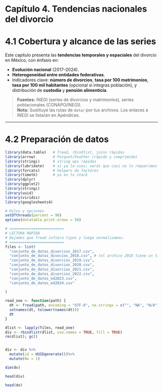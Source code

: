# Capítulo 4. Tendencias nacionales del divorcio

# 4.1 Cobertura y alcance de las series

Este capítulo presenta las **tendencias temporales y espaciales** del divorcio en México, con énfasis en:

-   **Evolución nacional** (2017–2024).
-   **Heterogeneidad entre entidades federativas**.
-   Indicadores clave: **número de divorcios**, **tasa por 100 matrimonios**, **tasa por 100 mil habitantes** (opcional si integras población), y distribución de **custodia** y **pensión alimenticia**.

> **Fuentes:** INEGI (series de divorcios y matrimonios), series poblacionales (CONAPO/INEGI).\
> **Nota:** Sustituye las rutas de `data/` por tus archivos. Los enlaces a INEGI se listarán en Apéndices.

------------------------------------------------------------------------

# 4.2 Preparación de datos

```r
library(data.table)   # fread, rbindlist, joins rápidos
library(arrow)        # Parquet/Feather (rápido y comprimido)
library(stringi)      # string ops rápidas
library(lubridate)    # si ya lo usas; verás que casi no lo requerimos
library(forcats)      # helpers de factores
library(timetk)       # ya en tu stack
library(dplyr)
library(ggplot2)
library(stringi)
library(uuid)
library(viridis)
library(googlesheets4)

# Hilos y opciones
setDTthreads(percent = 90)
options(datatable.print.nrows = 50)

# =========================
# LECTURA RÁPIDA
# Dejamos que fread infiera tipos y luego normalizamos.
# =========================
files <- list(
  "conjunto_de_datos_divorcios_2017.csv",
  "conjunto_de_datos_divocios_2018.csv", # (el archivo 2018 tiene un tipo en su nombre)
  "conjunto_de_datos_divorcios_2019.csv",
  "conjunto_de_datos_divorcios_2020.csv",
  "conjunto_de_datos_divorcios_2021.csv",
  "conjunto_de_datos_divorcios_2022.csv",
  "conjunto_de_datos_ed2023.csv",
  "conjunto_de_datos_ed2024.csv"
  
)

read_one <- function(path) {
  dt <- fread(path, encoding = "UTF-8", na.strings = c("", "NA", "N/A"))
  setnames(dt, tolower(names(dt)))
  dt
}

dlist <- lapply(files, read_one)
div <- rbindlist(dlist, use.names = TRUE, fill = TRUE)
rm(dlist); gc()


div <- div %>%
  mutate(id = UUIDgenerate())%>%
  mutate(No = 1)

dim(dv)

head(div)

```

```r
head(dv)
```
